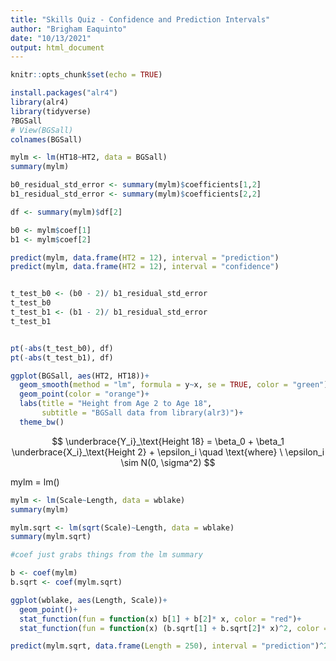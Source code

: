 ```yaml
---
title: "Skills Quiz - Confidence and Prediction Intervals"
author: "Brigham Eaquinto"
date: "10/13/2021"
output: html_document
---
```


```r
knitr::opts_chunk$set(echo = TRUE)
```

```r
install.packages("alr4")
library(alr4) 
library(tidyverse)
?BGSall
# View(BGSall)
colnames(BGSall)
```

```r
mylm <- lm(HT18~HT2, data = BGSall)
summary(mylm)

b0_residual_std_error <- summary(mylm)$coefficients[1,2]
b1_residual_std_error <- summary(mylm)$coefficients[2,2]

df <- summary(mylm)$df[2]

b0 <- mylm$coef[1]
b1 <- mylm$coef[2]

predict(mylm, data.frame(HT2 = 12), interval = "prediction") 
predict(mylm, data.frame(HT2 = 12), interval = "confidence") 


t_test_b0 <- (b0 - 2)/ b1_residual_std_error
t_test_b0
t_test_b1 <- (b1 - 2)/ b1_residual_std_error
t_test_b1


pt(-abs(t_test_b0), df)
pt(-abs(t_test_b1), df)

ggplot(BGSall, aes(HT2, HT18))+
  geom_smooth(method = "lm", formula = y~x, se = TRUE, color = "green")+
  geom_point(color = "orange")+
  labs(title = "Height from Age 2 to Age 18", 
       subtitle = "BGSall data from library(alr3)")+
  theme_bw()

```


$$
  \underbrace{Y_i}_\text{Height 18} = \beta_0 + \beta_1 \underbrace{X_i}_\text{Height 2} + \epsilon_i \quad \text{where} \ \epsilon_i \sim N(0, \sigma^2)
$$

mylm = lm()



```r

mylm <- lm(Scale~Length, data = wblake)
summary(mylm)

mylm.sqrt <- lm(sqrt(Scale)~Length, data = wblake)
summary(mylm.sqrt)

#coef just grabs things from the lm summary

b <- coef(mylm)
b.sqrt <- coef(mylm.sqrt)

ggplot(wblake, aes(Length, Scale))+
  geom_point()+
  stat_function(fun = function(x) b[1] + b[2]* x, color = "red")+
  stat_function(fun = function(x) (b.sqrt[1] + b.sqrt[2]* x)^2, color = "pink")

predict(mylm.sqrt, data.frame(Length = 250), interval = "prediction")^2

```

